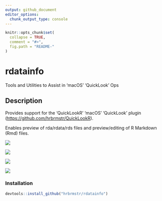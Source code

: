 ```yaml
---
output: github_document
editor_options: 
  chunk_output_type: console
---
```


<!-- README.md is generated from README.Rmd. Please edit that file -->

```r
knitr::opts_chunk$set(
  collapse = TRUE,
  comment = "#>",
  fig.path = "README-"
)
```

# rdatainfo

Tools and Utilities to Assist in 'macOS' 'QuickLook' Ops

## Description

Provides support for the 'QuickLookR' 'macOS' 'QuickLook' plugin (<https://github.com/hrbrmstr/QuickLookR>).

Enables preview of rda/rdata/rds files and preview/editing of R Markdown (Rmd) files.

![](man/figures/icons.png)

![](man/figures/rda.png)

![](man/figures/rdata.png)

![](man/figures/rmd.png)

### Installation

```r
devtools::install_github("hrbrmstr/rdatainfo")
```
